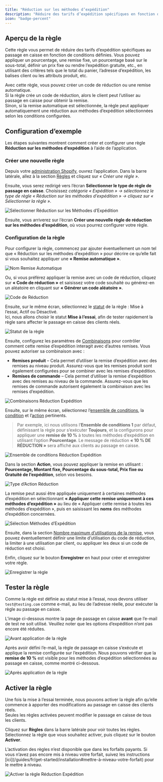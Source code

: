 ```yaml
---
title: "Réduction sur les méthodes d’expédition"
description: "Réduire des tarifs d’expédition spécifiques en fonction des conditions données."
icon: "badge-percent"
---
```


## Aperçu de la règle

Cette règle vous permet de réduire des tarifs d’expédition spécifiques au passage en caisse en fonction de conditions définies. Vous pouvez appliquer un pourcentage, une remise fixe, un pourcentage basé sur le sous-total, définir un prix fixe ou rendre l’expédition gratuite, etc., en utilisant des critères tels que le total du panier, l’adresse d’expédition, les balises client ou les attributs produit, etc.

Avec cette règle, vous pouvez créer un code de réduction ou une remise automatique.  
Si la règle crée un code de réduction, alors le client peut l’utiliser au passage en caisse pour obtenir la remise.  
Sinon, si la remise automatique est sélectionnée, la règle peut appliquer automatiquement une réduction aux méthodes d’expédition sélectionnées selon les conditions configurées.

## Configuration d’exemple

Les étapes suivantes montrent comment créer et configurer une règle **Réduction sur les méthodes d’expédition** à l’aide de l’application.

### Créer une nouvelle règle

Depuis votre [administration Shopify](/guides/fr/get-started/installation#accéder-à-l’application), ouvrez l’application. Dans la barre latérale, allez à la section [Règles](/guides/fr/get-started/quickstart#créer-une-règle-d’exemple) et cliquez sur _« Créer une règle »_.

Ensuite, vous serez redirigé vers l’écran **Sélectionner le type de règle de passage en caisse**. Choisissez _catégorie « Expédition » → sélectionnez le type de règle « Réduction sur les méthodes d’expédition » → cliquez sur « Sélectionner la règle »_.

<img
  src="/images/essentials/shipping/select-discount-shipping-methods.webp"
  alt="Sélectionner Réduction sur les Méthodes d’Expédition"
/>

Ensuite, vous arriverez sur l’écran **Créer une nouvelle règle de réduction sur les méthodes d’expédition**, où vous pourrez configurer votre règle.

### Configuration de la règle

Pour configurer la règle, commencez par ajouter éventuellement un nom tel que « Réduction sur les méthodes d’expédition » pour décrire ce qu’elle fait si vous souhaitez appliquer une **« Remise automatique »**.

<img
  src="/images/essentials/shipping/automatic-discount-name-discount-shipping-methods.webp"
  alt="Nom Remise Automatique"
/>

Ou, si vous préférez appliquer la remise avec un code de réduction, cliquez sur **« Code de réduction »** et saisissez votre code souhaité ou générez-en un aléatoire en cliquant sur **« Générer un code aléatoire »**.

<img
  src="/images/essentials/shipping/discount-code-discount-shipping-methods.webp"
  alt="Code de Réduction"
/>

Ensuite, sur le même écran, sélectionnez le [statut](/guides/fr/get-started/concepts#statut) de la règle : Mise à l’essai, Actif ou Désactivé.  
Ici, nous allons choisir le statut **Mise à l’essai**, afin de tester rapidement la règle sans affecter le passage en caisse des clients réels.

<img
  src="/images/essentials/shipping/rule-status-discount-shipping-methods.webp"
  alt="Statut de la règle"
/>

Ensuite, configurez les paramètres de [Combinaisons](/guides/fr/get-started/concepts#combinaisons) pour contrôler comment cette remise d’expédition interagit avec d’autres remises. Vous pouvez autoriser sa combinaison avec :

- **Remises produit** – Cela permet d’utiliser la remise d’expédition avec des remises au niveau produit. Assurez-vous que les remises produit sont également configurées pour se combiner avec les remises d’expédition.
- **Remises de commande** – Cela permet d’utiliser la remise d’expédition avec des remises au niveau de la commande. Assurez-vous que les remises de commande autorisent également la combinaison avec les remises d’expédition.

<img
  src="/images/essentials/shipping/combinations-disount-shipping-methods.webp"
  alt="Combinaisons Réduction Expédition"
/>

Ensuite, sur le même écran, sélectionnez l’[ensemble de conditions](/guides/fr/get-started/concepts#ensemble-de-conditions), la [condition](/guides/fr/get-started/concepts#conditions-le-«-quand-») et l’[action](/guides/fr/get-started/concepts#action-le-«-quoi-») pertinents.

> Par exemple, ici nous utilisons l’**Ensemble de conditions 1** par défaut, définissant la règle pour s’exécuter **Toujours**, et la configurons pour appliquer une **remise de 10 %** à toutes les méthodes d’expédition en utilisant l’option **Pourcentage**. Le message de réduction **« 10 % DE RÉDUCTION »** sera affiché aux clients au passage en caisse.

<img
  src="/images/essentials/shipping/condition-set-discount-shipping-methods.webp"
  alt="Ensemble de conditions Réduction Expédition"
/>

Dans la section **Action**, vous pouvez appliquer la remise en utilisant : **Pourcentage, Montant fixe, Pourcentage du sous-total, Prix fixe ou Gratuité de l’expédition**, selon vos besoins.

<img
  src="/images/essentials/shipping/action-type-discount-shipping-methods.webp"
  alt="Type d’Action Réduction"
/>

La remise peut aussi être appliquée uniquement à certaines méthodes d’expédition en sélectionnant **« Appliquer cette remise uniquement à ces méthodes d’expédition »** au lieu de « Appliquer cette remise à toutes les méthodes d’expédition », puis en saisissant les **noms** des méthodes d’expédition concernées.

<img
  src="/images/essentials/shipping/action-shipping-methods-selection-discount-shipping-methods.webp"
  alt="Sélection Méthodes d’Expédition"
/>

Ensuite, dans la section [Nombre maximum d’utilisations de la remise](/guides/fr/get-started/concepts#nombre-maximal-d’utilisations-de-la-réduction), vous pouvez éventuellement définir une limite d’utilisation du code de réduction, la limiter à une utilisation par client, ou appliquer les deux si un code de réduction est choisi.

Enfin, cliquez sur le bouton <b>Enregistrer</b> en haut pour créer et enregistrer votre règle.

<img src="/images/shared/save-rule.webp" alt="Enregistrer la règle" />

## Tester la règle

Comme la règle est définie au statut mise à l’essai, nous devons utiliser `test@testing.com` comme e-mail, au lieu de l’adresse réelle, pour exécuter la règle au passage en caisse.

<Warning>
  L’image ci-dessous montre la page de passage en caisse <b>avant</b> que l’e-mail
  de test ne soit utilisé. Veuillez noter que les options d’expédition n’ont pas
  encore été réduites.
</Warning>

<img
  src="/images/essentials/shipping/before-rule-apply-shipping-methods.webp"
  alt="Avant application de la règle"
/>

Après avoir défini l’e-mail, la règle de passage en caisse s’exécute et applique la remise configurée sur l’expédition. Nous pouvons vérifier que la **remise de 10 %** est visible pour les méthodes d’expédition sélectionnées au passage en caisse, comme montré ci-dessous.

<img
  src="/images/essentials/shipping/after-rule-apply-discount-shipping-methods.webp"
  alt="Après application de la règle"
/>

## Activer la règle

Une fois la mise à l’essai terminée, nous pouvons activer la règle afin qu’elle commence à apporter des modifications au passage en caisse des clients réels.  
Seules les règles activées peuvent modifier le passage en caisse de tous les clients.

Cliquez sur **Règles** dans la barre latérale pour voir toutes les règles. Sélectionnez la règle que vous souhaitez activer, puis cliquez sur le bouton **Activer**.

<Warning>
  L’activation des règles n’est disponible que dans les forfaits payants.  
  Si vous n’avez pas encore mis à niveau votre forfait, suivez les instructions
  [ici](/guides/fr/get-started/installation#mettre-à-niveau-votre-forfait) pour le mettre à niveau.
</Warning>

<img
  src="/images/essentials/shipping/activate-the-rule-discount-shipping-methods.webp"
  alt="Activer la règle Réduction Expédition"
/>
